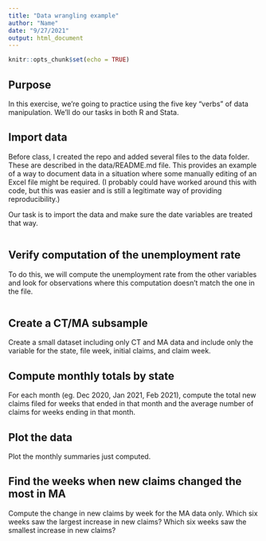 ```yaml
---
title: "Data wrangling example"
author: "Name"
date: "9/27/2021"
output: html_document
---
```


```r
knitr::opts_chunk$set(echo = TRUE)
```

## Purpose
In this exercise, we're going to practice using the five key "verbs" of data manipulation. We'll do our tasks in both R and Stata. 

## Import data
Before class, I created the repo and added several files to the data folder. These are described in the data/README.md file. This provides an example of a way to document data in a situation where some manually editing of an Excel file might be required. (I probably could have worked around this with code, but this was easier and is still a legitimate way of providing reproducibility.)

Our task is to import the data and make sure the date variables are treated that way.
```r

```

## Verify computation of the unemployment rate

To do this, we will compute the unemployment rate from the other variables and look for observations where this computation doesn't match the one in the file.

```r

```

## Create a CT/MA subsample

Create a small dataset including only CT and MA data and include only the variable for the state, file week, initial claims, and claim week. 

## Compute monthly totals by state

For each month (eg. Dec 2020, Jan 2021, Feb 2021), compute the total new claims filed for weeks that ended in that month and the average number of claims for weeks ending in that month.

## Plot the data

Plot the monthly summaries just computed.

## Find the weeks when new claims changed the most in MA

Compute the change in new claims by week for the MA data only. Which six weeks saw the largest increase in new claims? Which six weeks saw the smallest increase in new claims?